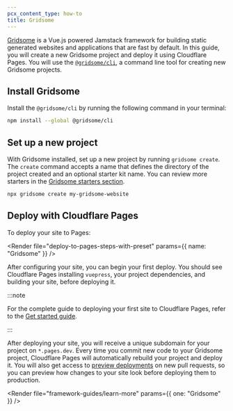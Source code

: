 ```yaml
---
pcx_content_type: how-to
title: Gridsome
---
```



[Gridsome](https://gridsome.org) is a Vue.js powered Jamstack framework for building static generated websites and applications that are fast by default. In this guide, you will create a new Gridsome project and deploy it using Cloudflare Pages. You will use the [`@gridsome/cli`](https://github.com/gridsome/gridsome/tree/master/packages/cli), a command line tool for creating new Gridsome projects.

## Install Gridsome

Install the `@gridsome/cli` by running the following command in your terminal:

```sh
npm install --global @gridsome/cli
```

## Set up a new project

With Gridsome installed, set up a new project by running `gridsome create`. The `create` command accepts a name that defines the directory of the project created and an optional starter kit name. You can review more starters in the [Gridsome starters section](https://gridsome.org/docs/starters/).

```sh
npx gridsome create my-gridsome-website
```

<Render file="tutorials-before-you-start" />

<Render file="framework-guides/create-github-repository" />

## Deploy with Cloudflare Pages

To deploy your site to Pages:

<Render
	file="deploy-to-pages-steps-with-preset"
	params={{ name: "Gridsome" }}
/>

<PagesBuildPreset framework="gridsome" />

After configuring your site, you can begin your first deploy. You should see Cloudflare Pages installing `vuepress`, your project dependencies, and building your site, before deploying it.

:::note

For the complete guide to deploying your first site to Cloudflare Pages, refer to the [Get started guide](/pages/get-started/).

:::

After deploying your site, you will receive a unique subdomain for your project on `*.pages.dev`. Every time you commit new code to your Gridsome project, Cloudflare Pages will automatically rebuild your project and deploy it. You will also get access to [preview deployments](/pages/configuration/preview-deployments/) on new pull requests, so you can preview how changes to your site look before deploying them to production.

<Render file="framework-guides/learn-more" params={{ one: "Gridsome" }} />
